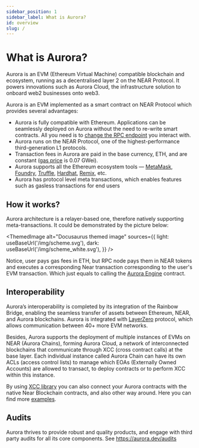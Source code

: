```yaml
---
sidebar_position: 1
sidebar_label: What is Aurora?
id: overview
slug: /
---
```



# What is Aurora?

Aurora is an EVM (Ethereum Virtual Machine) compatible blockchain and ecosystem, running as a decentralised layer 2 on the NEAR Protocol. It powers innovations such as Aurora Cloud, the infrastructure solution to onboard web2 businesses onto web3.

Aurora is an EVM implemented as a smart contract on NEAR Protocol which provides several advantages:

- Aurora is fully compatible with Ethereum. Applications can be seamlessly deployed on Aurora without the need to re-write smart contracts.
All you need is to [change the RPC endpoint] you interact with.
- Aurora runs on the NEAR Protocol, one of the highest-performance third-generation L1 protocols.
- Transaction fees in Aurora are paid in the base currency, ETH, and are constant ([gas price] is 0.07 GWei).
- Aurora supports all the Ethereum ecosystem tools  — [MetaMask], [Foundry], [Truffle], [Hardhat], [Remix], etc. 
- Aurora has protocol level meta transactions, which enables features such as gasless transactions for end users

## How it works?

Aurora architecture is a relayer-based one, therefore natively supporting meta-transactions. It could be demonstrated by the picture below:

  <ThemedImage
  alt="Docusaurus themed image"
  sources={{
    light: useBaseUrl('/img/scheme.svg'),
    dark: useBaseUrl('/img/scheme_white.svg'),
  }}
/>

Notice, user pays gas fees in ETH, but RPC node pays them in NEAR tokens and executes a corresponding Near transaction corresponding to the user's EVM transaction. Which just equals to calling the [Aurora Engine] contract.

## Interoperability

Aurora’s interoperability is completed by its integration of the Rainbow Bridge, enabling the seamless transfer of assets between Ethereum, NEAR, and Aurora blockchains. Aurora is integrated with [LayerZero] protocol, which allows communication between 40+ more EVM networks.

Besides, Aurora supports the deployment of multiple instances of EVMs on NEAR (Aurora Chains), forming Aurora Cloud, a network of interconnected blockchains that communicate through XCC (cross contract calls) at the base layer. Each individual instance called Aurora Chain can have its own ACLs (access control lists) to manage which EOAs (Externally Owned Accounts) are allowed to transact, to deploy contracts or to perform XCC within this instance.

By using [XCC library] you can also connect your Aurora contracts with the native Near Blockchain contracts, and also other way around. Here you can find more [examples].

## Audits

Aurora thrives to provide robust and quality products, and engage with third party audits for all its core components.
See https://aurora.dev/audits

[NEAR Protocol]: https://near.org
[Aurora]: https://aurora.dev
[MetaMask]: https://metamask.io
[Truffle]: https://www.trufflesuite.com/truffle
[Hardhat]: https://hardhat.org
[Remix]: https://remix.ethereum.org
[trustless bridge]: https://near.org/bridge
[carbon neutral]: https://near.org/blog/near-climate-neutral-product
[gas price]: /blog/evm-gas-near-gas-on-aurora
[change the RPC endpoint]: https://aurora.dev/start
[Foundry]: https://github.com/foundry-rs
[Aurora Engine]: https://github.com/aurora-is-near/aurora-engine
[LayerZero]: https://layerzero.network/
[XCC library]: https://github.com/aurora-is-near/aurora-contracts-sdk/
[examples]: https://github.com/aurora-is-near/aurora-contracts-sdk/tree/main/examples